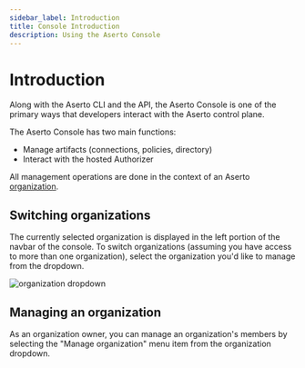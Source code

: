 ```yaml
---
sidebar_label: Introduction
title: Console Introduction
description: Using the Aserto Console
---
```


# Introduction

Along with the Aserto CLI and the API, the Aserto Console is one of the primary ways
that developers interact with the Aserto control plane.

The Aserto Console has two main functions:

- Manage artifacts (connections, policies, directory)
- Interact with the hosted Authorizer

All management operations are done in the context of an Aserto [organization](/docs/v1/overview/organization).

## Switching organizations

The currently selected organization is displayed in the left portion of the navbar of the console. To switch organizations (assuming you have access to more than one organization), select the organization you'd like to manage from the dropdown.

![organization dropdown](/organization-dropdown.png)

## Managing an organization

As an organization owner, you can manage an organization's members by selecting the "Manage organization" menu item from the organization dropdown.
